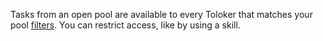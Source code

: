 <Cut title="Can I somehow limit the number of Tolokers that can take tasks from the pool at the same time?">

Tasks from an open pool are available to every Toloker that matches your pool [filters](/docs-new/guide/filters). You can restrict access, like by using a skill.

</Cut>